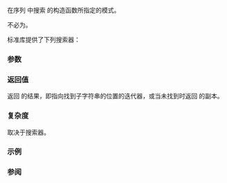 {{cpp/experimental/title|search}}
{{cpp/experimental/lib_extensions/navbar}}

{{dcl begin}}
{{dcl header|experimental/algorithm}}
{{dcl|since=libfund_ts|
template&lt; class ForwardIterator, class Searcher &gt;
ForwardIterator search( ForwardIterator first, ForwardIterator last,
                        const Searcher&amp; searcher );
}}
{{dcl end}}

在序列 {{range|first|last}} 中搜索 {{c|searcher}} 的构造函数所指定的模式。

{{rev begin}}
{{rev|until=c++17|
相当于执行 {{c|searcher(first, last)}}。
}}
{{rev|since=c++17|
相当于执行 {{c|searcher(first, last).first}}。
}}
{{rev end}}

{{tt|Searcher}} 不必为{{named req|CopyConstructible}}。

标准库提供了下列搜索器：
{{dsc begin}}
{{dsc tclass|cpp/experimental/default_searcher|标准 C++ 库搜索算法实现}}
{{dsc tclass|cpp/experimental/boyer_moore_searcher|Boyer-Moore 搜索算法实现}}
{{dsc tclass|cpp/experimental/boyer_moore_horspool_searcher|Boyer-Moore-Horspool 搜索算法实现}}
{{dsc end}}

===参数===
{{par begin}}
{{dsc todo}}
{{par end}}

===返回值===
返回 {{c|searcher.operator()}} 的结果，即指向找到子字符串的位置的迭代器，或当未找到时返回 {{c|last}} 的副本。

===复杂度===
取决于搜索器。

===示例===
{{example
|code=
#include &lt;experimental/algorithm&gt;
#include &lt;experimental/functional&gt;
#include &lt;iostream&gt;
#include &lt;string&gt;
 
int main()
{
    std::string in = "Lorem ipsum dolor sit amet, consectetur adipiscing elit, sed "
                     "do eiusmod tempor incididunt ut labore et dolore magna aliqua";
    std::string needle = "pisci";
    auto it = std::experimental::search(in.begin(), in.end(),
                  std::experimental::make_boyer_moore_searcher(
                      needle.begin(), needle.end()));
    if (it != in.end())
        std::cout &lt;&lt; "The string " &lt;&lt; needle &lt;&lt; " found at offset "
                  &lt;&lt; it - in.begin() &lt;&lt; '\n';
    else
        std::cout &lt;&lt; "The string " &lt;&lt; needle &lt;&lt; " not found\n";
}
|output=
The string pisci found at offset 43
}}

===参阅===
{{dsc begin}}
{{dsc inc|cpp/algorithm/dsc search}}
{{dsc end}}